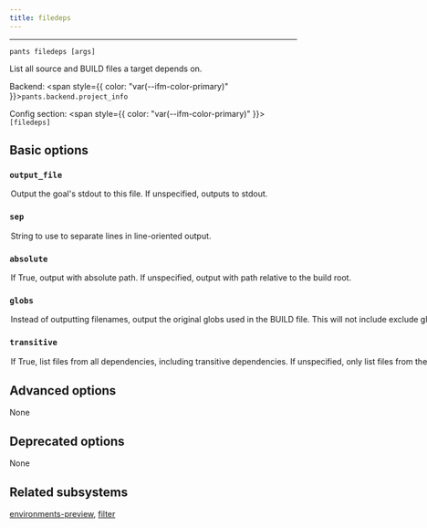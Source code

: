 ```yaml
---
title: filedeps
---
```



---

```
pants filedeps [args]
```

List all source and BUILD files a target depends on.

Backend: <span style={{ color: "var(--ifm-color-primary)" }}>`pants.backend.project_info`</span>

Config section: <span style={{ color: "var(--ifm-color-primary)" }}>`[filedeps]`</span>

## Basic options

<span className={styles.options}>

### `output_file`

<Option
  cli_repr='--filedeps-output-file=<path>'
  env_repr='PANTS_FILEDEPS_OUTPUT_FILE'
  default_repr='None'
>
  

Output the goal's stdout to this file. If unspecified, outputs to stdout.

</Option>


### `sep`

<Option
  cli_repr='--filedeps-sep=<separator>'
  env_repr='PANTS_FILEDEPS_SEP'
  default_repr='\\n'
>
  

String to use to separate lines in line-oriented output.

</Option>


### `absolute`

<Option
  cli_repr='--[no-]filedeps-absolute'
  env_repr='PANTS_FILEDEPS_ABSOLUTE'
  default_repr='False'
>
  

If True, output with absolute path. If unspecified, output with path relative to the build root.

</Option>


### `globs`

<Option
  cli_repr='--[no-]filedeps-globs'
  env_repr='PANTS_FILEDEPS_GLOBS'
  default_repr='False'
>
  

Instead of outputting filenames, output the original globs used in the BUILD file. This will not include exclude globs (i.e. globs that start with `!`).

</Option>


### `transitive`

<Option
  cli_repr='--[no-]filedeps-transitive'
  env_repr='PANTS_FILEDEPS_TRANSITIVE'
  default_repr='False'
>
  

If True, list files from all dependencies, including transitive dependencies. If unspecified, only list files from the target.

</Option>


## Advanced options

None

## Deprecated options

None

## Related subsystems

[environments-preview](reference-environments-preview), [filter](reference-filter)

</span>